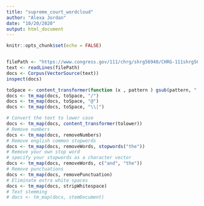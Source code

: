 ```yaml
---
title: "supreme_court_wordcloud"
author: "Alexa Jordan"
date: "10/20/2020"
output: html_document
---
```


```r
knitr::opts_chunk$set(echo = FALSE)


filePath <- "https://www.congress.gov/111/chrg/shrg56940/CHRG-111shrg56940.htm"
text <- readLines(filePath)
docs <- Corpus(VectorSource(text))
inspect(docs)

toSpace <- content_transformer(function (x , pattern ) gsub(pattern, " ", x))
docs <- tm_map(docs, toSpace, "/")
docs <- tm_map(docs, toSpace, "@")
docs <- tm_map(docs, toSpace, "\\|")

# Convert the text to lower case
docs <- tm_map(docs, content_transformer(tolower))
# Remove numbers
docs <- tm_map(docs, removeNumbers)
# Remove english common stopwords
docs <- tm_map(docs, removeWords, stopwords("the"))
# Remove your own stop word
# specify your stopwords as a character vector
docs <- tm_map(docs, removeWords, c("and", "the")) 
# Remove punctuations
docs <- tm_map(docs, removePunctuation)
# Eliminate extra white spaces
docs <- tm_map(docs, stripWhitespace)
# Text stemming
# docs <- tm_map(docs, stemDocument)

```


